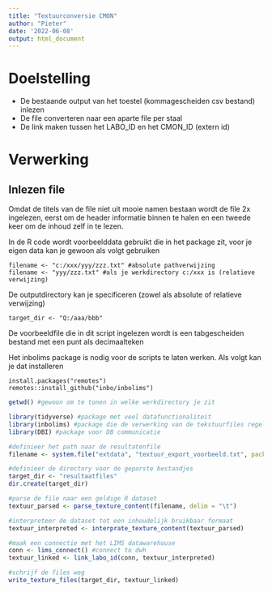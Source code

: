 ```yaml
---
title: "Textuurconversie CMON"
author: "Pieter"
date: '2022-06-08'
output: html_document
---
```


# Doelstelling

- De bestaande output van het toestel (kommagescheiden csv bestand) inlezen
- De file converteren naar een aparte file per staal
- De link maken tussen het LABO_ID en het CMON_ID (extern id)

# Verwerking

## Inlezen file

Omdat de titels van de file niet uit mooie namen bestaan wordt de file 2x ingelezen, eerst om de header informatie binnen te halen en een tweede keer om de inhoud zelf in te lezen.

In de R code wordt voorbeelddata gebruikt die in het package zit, voor je eigen data kan je gewoon als volgt gebruiken
```
filename <- "c:/xxx/yyy/zzz.txt" #absolute pathverwijzing
filename <- "yyy/zzz.txt" #als je werkdirectory c:/xxx is (relatieve verwijzing)
```

De outputdirectory kan je specificeren (zowel als absolute of relatieve verwijzing)

```
target_dir <- "Q:/aaa/bbb"
```

De voorbeeldfile die in dit script ingelezen wordt is een tabgescheiden bestand met een punt als decimaalteken

Het inbolims package is nodig voor de scripts te laten werken. Als volgt kan je dat installeren

```
install.packages("remotes")
remotes::install_github("inbo/inbolims")
```

```r

getwd() #gewoon om te tonen in welke werkdirectory je zit

library(tidyverse) #package met veel datafunctionaliteit
library(inbolims) #package die de verwerking van de tekstuurfiles regelt
library(DBI) #package voor DB communicatie

#definieer het path naar de resultatenfile
filename <- system.file("extdata", "textuur_export_voorbeeld.txt", package = "inbolims")

#definieer de directory voor de geparste bestandjes
target_dir <- "resultaatfiles"
dir.create(target_dir)

#parse de file naar een geldige R dataset
textuur_parsed <- parse_texture_content(filename, delim = "\t")

#interpreteer de dataset tot een inhoudelijk bruikbaar formaat
textuur_interpreted <- interprate_texture_content(textuur_parsed)

#maak een connectie met het LIMS datawarehouse
conn <- lims_connect() #connect to dwh
textuur_linked <- link_labo_id(conn, textuur_interpreted)

#schrijf de files weg
write_texture_files(target_dir, textuur_linked)

```

